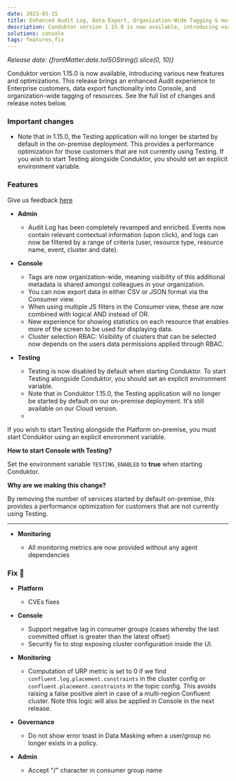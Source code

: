 ```yaml
---
date: 2023-05-15
title: Enhanced Audit Log, Data Export, Organization-Wide Tagging & more!
description: Conduktor version 1.15.0 is now available, introducing various new features and optimizations.
solutions: console
tags: features,fix
---
```


*Release date: {frontMatter.date.toISOString().slice(0, 10)}*

Conduktor version 1.15.0 is now available, introducing various new features and optimizations. This release brings an enhanced Audit experience to Enterprise customers, data export functionality into Console, and organization-wide tagging of resources. See the full list of changes and release notes below.

### Important changes

- Note that in 1.15.0, the Testing application will no longer be started by default in the on-premise deployment. This provides a performance optimization for those customers that are not currently using Testing. If you wish to start Testing alongside Conduktor, you should set an explicit environment variable.

### Features

Give us feedback [here](https://conduktor.io/roadmap)

- **Admin**

  - Audit Log has been completely revamped and enriched. Events now contain relevant contextual information (upon click), and logs can now be filtered by a range of criteria (user, resource type, resource name, event, cluster and date).

- **Console**
  - Tags are now organization-wide, meaning visibility of this additional metadata is shared amongst colleagues in your organization.
  - You can now export data in either CSV or JSON format via the Consumer view. 
  - When using multiple JS filters in the Consumer view, these are now combined with logical AND instead of OR.
  - New experience for showing statistics on each resource that enables more of the screen to be used for displaying data.
  - Cluster selection RBAC: Visibility of clusters that can be selected now depends on the users data permissions applied through RBAC.
- **Testing**

  - Testing is now disabled by default when starting Conduktor. To start Testing alongside Conduktor, you should set an explicit environment variable.
  - Note that in Conduktor 1.15.0, the Testing application will no longer be started by default on our on-premise deployment. It's still available on our Cloud version.
  - 
If you wish to start Testing alongside the Platform on-premise, you must start Conduktor using an explicit environment variable.

**How to start Console with Testing?**

Set the environment variable `TESTING_ENABLED` to **true** when starting Conduktor.

**Why are we making this change?**

By removing the number of services started by default on-premise, this provides a performance optimization for customers that are not currently using Testing.

---

- **Monitoring**

  - All monitoring metrics are now provided without any agent dependencies

### Fix 🔨

- **Platform**

  - CVEs fixes

- **Console**

  - Support negative lag in consumer groups (cases whereby the last committed offset is greater than the latest offset)
  - Security fix to stop exposing cluster configuration inside the UI.

- **Monitoring**

  - Computation of URP metric is set to 0 if we find `confluent.log.placement.constraints` in the cluster config or `confluent.placement.constraints` in the topic config. This avoids raising a false positive alert in case of a multi-region Confluent cluster. Note this logic will also be applied in Console in the next release.

- **Governance**

  - Do not show error toast in Data Masking when a user/group no longer exists in a policy.

- **Admin**

  - Accept "/" character in consumer group name
